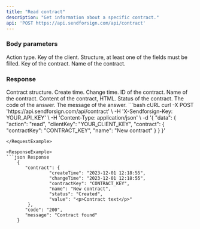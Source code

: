 ```yaml
---
title: "Read contract"
description: "Get information about a specific contract."
api: 'POST https://api.sendforsign.com/api/contract'
---
```


### Body parameters

<ParamField body="data" type="object" required>

  <Expandable title="child attribute">

<ParamField body="action" type="string" required>
  Action type.
</ParamField>

<ParamField body="clientKey" type="string" required>
  Key of the client.
</ParamField>

<ParamField body="contract" type="object" required>
  Structure, at least one of the fields must be filled.

  <Expandable title="child attribute">

  <ParamField body="contractKey" type="string" required>
    Key of the contract.
  </ParamField>

  <ParamField body="name" type="string">
    Name of the contract.  
  </ParamField>

  </Expandable>

</ParamField>

  </Expandable>

</ParamField>

### Response

  <ResponseField name="contract" type="string">
    Contract structure.

  <Expandable title="child attribute">

  <ResponseField name="createTime" type="string">
    Create time.
  </ResponseField>

  <ResponseField name="changeTime" type="string">
    Change time.
  </ResponseField>

  <ResponseField name="contractKey" type="string">
    ID of the contract.
  </ResponseField>

  <ResponseField name="name" type="string">
    Name of the contract.
  </ResponseField>

  <ResponseField name="value" type="string">
    Content of the contract, HTML.
  </ResponseField>

  <ResponseField name="status" type="string">
    Status of the contract.
  </ResponseField>


  </Expandable>

  </ResponseField>

<ResponseField name="code" type="string">
  The code of the answer.
</ResponseField>

<ResponseField name="message" type="string">
  The message of the answer.
</ResponseField>

<RequestExample>
```bash cURL
curl -X POST 'https://api.sendforsign.com/api/contract' \
     -H 'X-Sendforsign-Key: YOUR_API_KEY' \
     -H 'Content-Type: application/json' \
     -d '{ 
		  "data": {
				   "action": "read",
				   "clientKey": "YOUR_CLIENT_KEY",
				   "contract": {
							  "contractKey": "CONTRACT_KEY", 
							  "name": "New contract"
						     }
				  }
       }'

```
</RequestExample>

<ResponseExample>
```json Response
	{
       "contract": {
                "createTime": "2023-12-01 12:18:55",
				"changeTime": "2023-12-01 12:18:55",
                "contractKey": "CONTRACT_KEY", 
				"name": "New contract",
                "status": "Created",
				"value": "<p>Contract text</p>"
		},
       "code": "200",
       "message": "Contract found"
    } 
```
</ResponseExample>
